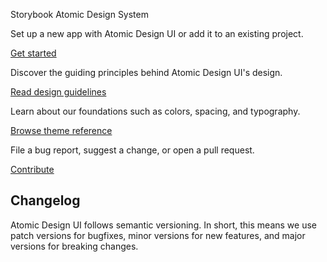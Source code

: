 
<Meta title='Introduction/Welcome' />

<Logo />

<Intro>Storybook Atomic Design System</Intro>

<Teaser title="Getting started">

Set up a new app with Atomic Design UI or add it to an existing project.

[Get started](Introduction/Getting-started)

</Teaser>

<Teaser title="Design principles">

Discover the guiding principles behind Atomic Design UI's design.

[Read design guidelines](Introduction/Design-Principles)

</Teaser>

<Teaser title="Theming">

Learn about our foundations such as colors, spacing, and typography.

[Browse theme reference](Advanced/Theme)

</Teaser>

<Teaser title="Contributing">

File a bug report, suggest a change, or open a pull request.

[Contribute](Introduction/Contributing)

</Teaser>

<div style={{ clear: 'both' }} />

## Changelog

Atomic Design UI follows semantic versioning. In short, this means we use patch versions for bugfixes, minor versions for new features, and major versions for breaking changes.
